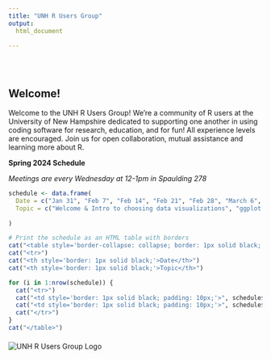 ```yaml
---
title: "UNH R Users Group"
output: 
  html_document
  
---
```


<style type="text/css">
.title {
  display: none;
}

#getting-started img {
  margin-right: 10px;
}

</style>

<div class="row" style="padding-top: 30px;">
<div class="col-sm-6">

# **Welcome!**

Welcome to the UNH R Users Group! We're a community of R users at the University of New Hampshire dedicated to supporting one another in using coding software for research, education, and for fun! All experience levels are encouraged. Join us for open collaboration, mutual assistance and learning more about R.



**<span style="font-weight:bold;">Spring 2024 Schedule </span>**

*Meetings are every Wednesday at 12-1pm in Spaulding 278*

```r

schedule <- data.frame(
  Date = c("Jan 31", "Feb 7", "Feb 14", "Feb 21", "Feb 28", "March 6", "March 13", "March 20", "March 27", "April 3", "April 10", "April 17", "April 24", "May 1"),
  Topic = c("Welcome & Intro to choosing data visualizations", "ggplot color schemes", "leaflet", "making plot themes", "Mult-panel plots","swirl", "teaching R topic", "Spring Break", "Poisson regressions", "Interpreting model outputs", "for loops", "TBD", "TBD", "TBD") 
  
)

# Print the schedule as an HTML table with borders
cat("<table style='border-collapse: collapse; border: 1px solid black;'>")
cat("<tr>")
cat("<th style='border: 1px solid black;'>Date</th>")
cat("<th style='border: 1px solid black;'>Topic</th>")

for (i in 1:nrow(schedule)) {
  cat("<tr>")
  cat("<td style='border: 1px solid black; padding: 10px;'>", schedule$Date[i], "</td>")
  cat("<td style='border: 1px solid black; padding: 10px;'>", schedule$Topic[i], "</td>")
  cat("</tr>")
}
cat("</table>")
```
</div>
</div>
<div class="col-sm-6"style="margin-top: 20px;">

<img src="images/UNH_RUsers.png" alt="UNH R Users Group Logo" style="max-width: 300px; height: auto;">




</div>
